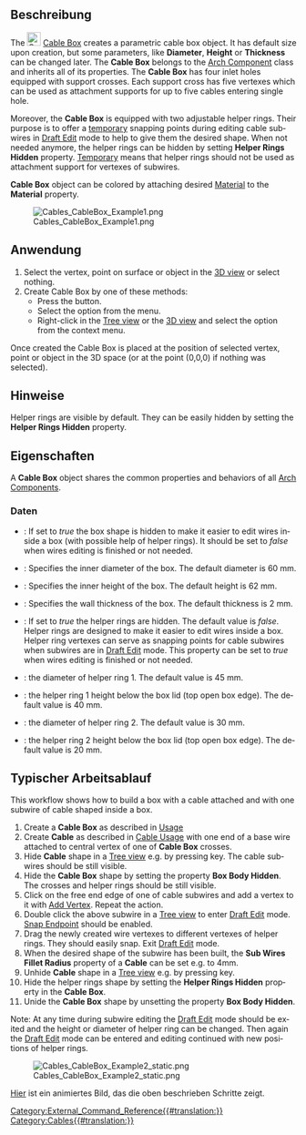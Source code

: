 <languages/>

{{Docnav
|[[Cables_Cable/de|Kabel]]
|[[Cables_CableConnector/de|KabelVerbinder]]
|[[Cables_Workbench/de|Cables]]
|IconL=Cables_Cable.svg
|IconR=Cables_CableConnector.svg
|IconC=Cables_workbench_icon.svg
}}

<div lang="en" dir="ltr" class="mw-content-ltr">
{{GuiCommand
|Name=Cables CableBox
|MenuLocation=Cables → Cable Box
|Workbenches=[[Cables_Workbench|Cables]]
|Shortcut=
|Version=1.0
|SeeAlso=[[Cables_Cable|Cable]], [[Cables_CableConnector|Cable Connector]]
}}
</div>

<span id="Description"></span>
==Beschreibung==

<div lang="en" dir="ltr" class="mw-content-ltr">
The [[Image:Cables_CableBox.svg|24px]] [[Cables_CableBox|Cable Box]] creates a parametric cable box object. It has default size upon creation, but some parameters, like '''Diameter''', '''Height''' or '''Thickness''' can be changed later. The '''Cable Box''' belongs to the [[Arch_Component|Arch Component]] class and inherits all of its properties. The '''Cable Box''' has four inlet holes equipped with support crosses. Each support cross has five vertexes which can be used as attachment supports for up to five cables entering single hole.
</div>

<div lang="en" dir="ltr" class="mw-content-ltr">
Moreover, the '''Cable Box''' is equipped with two adjustable helper rings. Their purpose is to offer a <u>temporary</u> snapping points during editing cable subwires in [[Draft_Edit|Draft Edit]] mode to help to give them the desired shape. When not needed anymore, the helper rings can be hidden by setting '''Helper Rings Hidden''' property. <u>Temporary</u> means that helper rings should not be used as attachment support for vertexes of subwires.
</div>

<div lang="en" dir="ltr" class="mw-content-ltr">
'''Cable Box''' object can be colored by attaching desired [[Arch_SetMaterial|Material]] to the '''Material''' property.
</div>

[[Image:Cables_CableBox_Example1.png]]
<div lang="en" dir="ltr" class="mw-content-ltr">
{{Caption|Example of the default Cable Box:<br/>There are visible support crosses inside holes and helper rings inside a box.}}
</div>

<span id="Usage"></span>
==Anwendung==

<div lang="en" dir="ltr" class="mw-content-ltr">
# Select the vertex, point on surface or object in the [[3D_view|3D view]] or select nothing.
# Create Cable Box by one of these methods:
#* Press the {{Button|[[Image:Cables_CableBox.svg|16px]] [[Cables_CableBox|Cable Box]]}} button.
#* Select the {{MenuCommand|Cables → [[Image:Cables_CableBox.svg|16px]] Cable Box}} option from the menu.
#* Right-click in the [[Tree_view|Tree view]] or the [[3D_view|3D view]] and select the {{MenuCommand|Cables → [[Image:Cables_CableBox.svg|16px]] Cable Box}} option from the context menu.
</div>

<div lang="en" dir="ltr" class="mw-content-ltr">
Once created the Cable Box is placed at the position of selected vertex, point or object in the 3D space (or at the point (0,0,0) if nothing was selected).
</div>

<span id="Notes"></span>
==Hinweise==

<div lang="en" dir="ltr" class="mw-content-ltr">
Helper rings are visible by default. They can be easily hidden by setting the '''Helper Rings Hidden''' property.
</div>

<span id="Properties"></span>
==Eigenschaften==

<div lang="en" dir="ltr" class="mw-content-ltr">
A '''Cable Box''' object shares the common properties and behaviors of all [[Arch_Component|Arch Components]].
</div>

<span id="Data"></span>
===Daten===

<div lang="en" dir="ltr" class="mw-content-ltr">
{{TitleProperty|Cable Box}}
</div>

<div lang="en" dir="ltr" class="mw-content-ltr">
* {{PropertyData|Box Body Hidden|Bool}}: If set to ''true'' the box shape is hidden to make it easier to edit wires inside a box (with possible help of helper rings). It should be set to ''false'' when wires editing is finished or not needed.
* {{PropertyData|Diameter|Length}}: Specifies the inner diameter of the box. The default diameter is 60 mm.
* {{PropertyData|Height|Length}}: Specifies the inner height of the box. The default height is 62 mm.
* {{PropertyData|Thickness|Length}}: Specifies the wall thickness of the box. The default thickness is 2 mm.
</div>

<div lang="en" dir="ltr" class="mw-content-ltr">
{{TitleProperty|Cable Box Helpers}}
</div>

<div lang="en" dir="ltr" class="mw-content-ltr">
* {{PropertyData|Helper Rings Hidden|Bool}}: If set to ''true'' the helper rings are hidden. The default value is ''false''. Helper rings are designed to make it easier to edit wires inside a box. Helper ring vertexes can serve as snapping points for cable subwires when subwires are in [[Draft_Edit|Draft Edit]] mode. This property can be set to ''true'' when wires editing is finished or not needed.
* {{PropertyData|Ring 1 Diameter|Length}}: the diameter of helper ring 1. The default value is 45 mm.
* {{PropertyData|Ring 1 Height|Length}}: the helper ring 1 height below the box lid (top open box edge). The default value is 40 mm.
* {{PropertyData|Ring 2 Diameter|Length}}: the diameter of helper ring 2. The default value is 30 mm.
* {{PropertyData|Ring 2 Height|Length}}: the helper ring 2 height below the box lid (top open box edge). The default value is 20 mm.
</div>

<span id="Typical_workflow"></span>
==Typischer Arbeitsablauf==

<div lang="en" dir="ltr" class="mw-content-ltr">
This workflow shows how to build a box with a cable attached and with one subwire of cable shaped inside a box.
</div>

<div lang="en" dir="ltr" class="mw-content-ltr">
# Create a '''Cable Box''' as described in [[#Usage|Usage]]
# Create '''Cable''' as described in [[Cables_Cable#Usage| Cable Usage]] with one end of a base wire attached to central vertex of one of '''Cable Box''' crosses.
# Hide '''Cable''' shape in a [[Tree_view|Tree view]] e.g. by pressing {{KEY|SPACE}} key. The cable subwires should be still visible.
# Hide the '''Cable Box''' shape by setting the property '''Box Body Hidden'''. The crosses and helper rings should be still visible.
# Click on the free end edge of one of cable subwires and add a vertex to it with [[Cables_AddVertex|Add Vertex]]. Repeat the action.
# Double click the above subwire in a [[Tree_view|Tree view]] to enter [[Draft_Edit|Draft Edit]] mode. [[Draft_Snap_Endpoint|Snap Endpoint]] should be enabled.
# Drag the newly created wire vertexes to different vertexes of helper rings. They should easily snap. Exit [[Draft_Edit|Draft Edit]] mode.
# When the desired shape of the subwire has been built, the '''Sub Wires Fillet Radius''' property of a '''Cable''' can be set e.g. to 4mm.
# Unhide '''Cable''' shape in a [[Tree_view|Tree view]] e.g. by pressing {{KEY|SPACE}} key.
# Hide the helper rings shape by setting the '''Helper Rings Hidden''' property in the '''Cable Box'''.
# Unide the '''Cable Box''' shape by unsetting the property '''Box Body Hidden'''.
</div>

<div lang="en" dir="ltr" class="mw-content-ltr">
Note: At any time during subwire editing the [[Draft_Edit|Draft Edit]] mode should be exited and the height or diameter of helper ring can be changed. Then again the [[Draft_Edit|Draft Edit]] mode can be entered and editing continued with new positions of helper rings.
</div>

[[Image:Cables_CableBox_Example2_static.png]]
<div lang="en" dir="ltr" class="mw-content-ltr">
{{Caption|Example of cable subwire shaped inside Cable Box.}}
</div>

[[Cables_Example3_CableBox|Hier]] ist ein animiertes Bild, das die oben beschrieben Schritte zeigt.


{{Docnav
|[[Cables_Cable/de|Kabel]]
|[[Cables_CableConnector/de|KabelVerbinder]]
|[[Cables_Workbench/de|Cables]]
|IconL=Cables_Cable.svg
|IconR=Cables_CableConnector.svg
|IconC=Cables_workbench_icon.svg
}}

[[Category:External_Command_Reference{{#translation:}}]]
[[Category:Cables{{#translation:}}]]